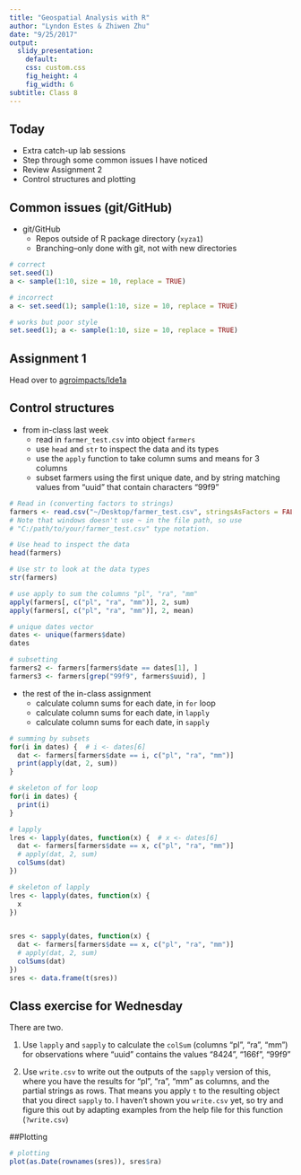 ```yaml
---
title: "Geospatial Analysis with R"
author: "Lyndon Estes & Zhiwen Zhu"
date: "9/25/2017"
output:
  slidy_presentation: 
    default:
    css: custom.css
    fig_height: 4
    fig_width: 6
subtitle: Class 8
---
```


## Today

- Extra catch-up lab sessions
- Step through some common issues I have noticed
- Review Assignment 2
- Control structures and plotting

## Common issues (git/GitHub)

- git/GitHub
    - Repos outside of R package directory (`xyza1`)
    - Branching--only done with git, not with new directories


```r
# correct
set.seed(1)
a <- sample(1:10, size = 10, replace = TRUE)

# incorrect
a <- set.seed(1); sample(1:10, size = 10, replace = TRUE)

# works but poor style
set.seed(1); a <- sample(1:10, size = 10, replace = TRUE)

```

## Assignment 1

Head over to [agroimpacts/lde1a](https://github.com/agroimpacts/lde1a)


## Control structures

- from in-class last week
    - read in `farmer_test.csv` into object `farmers`
    - use `head` and `str` to inspect the data and its types
    - use the `apply` function to take column sums and means for 3 columns
    - subset farmers using the first unique date, and by string matching values from "uuid" that contain characters "99f9"

```r
# Read in (converting factors to strings)
farmers <- read.csv("~/Desktop/farmer_test.csv", stringsAsFactors = FALSE)
# Note that windows doesn't use ~ in the file path, so use
# "C:/path/to/your/farmer_test.csv" type notation.

# Use head to inspect the data
head(farmers)

# Use str to look at the data types
str(farmers)

# use apply to sum the columns "pl", "ra", "mm"
apply(farmers[, c("pl", "ra", "mm")], 2, sum)
apply(farmers[, c("pl", "ra", "mm")], 2, mean)

# unique dates vector
dates <- unique(farmers$date)
dates

# subsetting
farmers2 <- farmers[farmers$date == dates[1], ]
farmers3 <- farmers[grep("99f9", farmers$uuid), ]
```

- the rest of the in-class assignment
    - calculate column sums for each date, in `for` loop
    - calculate column sums for each date, in `lapply`
    - calculate column sums for each date, in `sapply`

```r
# summing by subsets
for(i in dates) {  # i <- dates[6]
  dat <- farmers[farmers$date == i, c("pl", "ra", "mm")]
  print(apply(dat, 2, sum))
}

# skeleton of for loop
for(i in dates) {
  print(i)
}

# lapply
lres <- lapply(dates, function(x) {  # x <- dates[6]
  dat <- farmers[farmers$date == x, c("pl", "ra", "mm")]
  # apply(dat, 2, sum)
  colSums(dat)
})

# skeleton of lapply
lres <- lapply(dates, function(x) {
  x
})


sres <- sapply(dates, function(x) {
  dat <- farmers[farmers$date == x, c("pl", "ra", "mm")]
  # apply(dat, 2, sum)
  colSums(dat)
})
sres <- data.frame(t(sres))
```

## Class exercise for Wednesday

There are two. 

1. Use `lapply` and `sapply` to calculate the `colSum` (columns "pl", "ra", "mm") for observations where "uuid" contains the values "8424", "166f", "99f9"

2. Use `write.csv` to write out the outputs of the `sapply` version of this, where you have the results for "pl", "ra", "mm" as columns, and the partial strings as rows. That means you apply `t` to the resulting object that you direct `sapply` to. I haven't shown you `write.csv` yet, so try and figure this out by adapting examples from the help file for this function (`?write.csv`)

##Plotting

```r
# plotting
plot(as.Date(rownames(sres)), sres$ra)

```

